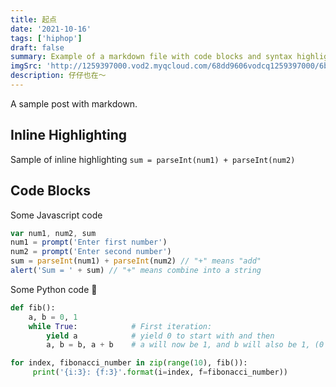 ```yaml
---
title: 起点
date: '2021-10-16'
tags: ['hiphop']
draft: false
summary: Example of a markdown file with code blocks and syntax highlighting
imgSrc: 'http://1259397000.vod2.myqcloud.com/68dd9606vodcq1259397000/6ba371758602268010965231050/NHLSGMeaWiMA.mp4'
description: 仔仔也在～
---
```


A sample post with markdown.

## Inline Highlighting

Sample of inline highlighting `sum = parseInt(num1) + parseInt(num2)`

## Code Blocks

Some Javascript code

```javascript
var num1, num2, sum
num1 = prompt('Enter first number')
num2 = prompt('Enter second number')
sum = parseInt(num1) + parseInt(num2) // "+" means "add"
alert('Sum = ' + sum) // "+" means combine into a string
```

Some Python code 🐍

```python
def fib():
    a, b = 0, 1
    while True:            # First iteration:
        yield a            # yield 0 to start with and then
        a, b = b, a + b    # a will now be 1, and b will also be 1, (0 + 1)

for index, fibonacci_number in zip(range(10), fib()):
     print('{i:3}: {f:3}'.format(i=index, f=fibonacci_number))
```
